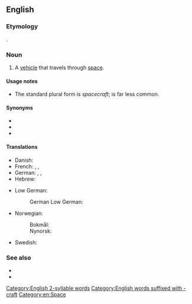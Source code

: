==English==
{{wikipedia}}

===Etymology===
{{compound|en|space|craft}}.

===Noun===
{{en-noun|spacecraft|s}}

# A [[vehicle]] that travels through [[space]].

====Usage notes====
* The standard plural form is ''spacecraft''; {{m|en|spacecrafts}} is far less common.

====Synonyms====
* {{l|en|spaceship}}
* {{l|en|space vehicle}}
* {{l|en|starcraft}}

====Translations====
{{trans-top-see|vehicle that travels through space|spaceship}}
* Danish: {{t+|da|rumfartøj|n}}
* French: {{t+|fr|astronef|m}}, {{t+|fr|spationef|m}}, {{t+|fr|véhicule spatial|m}}
* German: {{t+|de|Raumfahrzeug|n}}, {{t|de|Weltraumfahrzeug|n}}, {{t|de|Weltraumflugkörper|m}}
* Hebrew: {{t+|he|חללית|f|tr=khalalít}}
{{trans-mid}}
* Low German:
*: German Low German: {{t|nds-de|Ruumfohrtüüg|n}}
* Norwegian:
*: Bokmål: {{t|nb|romfartøy|n}}
*: Nynorsk: {{t|nn|romfartøy|n}}
* Swedish: {{t+|sv|rymdfarkost|n}}
{{trans-bottom}}

===See also===
* {{l|en|space shuttle}}
* {{l|en|timeship}}

[[Category:English 2-syllable words]]
[[Category:English words suffixed with -craft]]
[[Category:en:Space]]